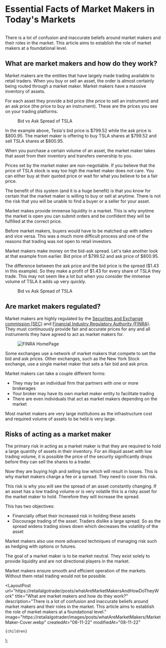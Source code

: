 
# Essential Facts of Market Makers in Today&apos;s Markets

<figure>
  <Image
    src="/images/posts/whatAreMarketMakers/MarketMaker-Cover.webp"
    className="rounded"
    height={1288}
    width={2326}
    alt=""
    priority
  />
</figure>

There is a lot of confusion and inaccurate beliefs around market makers and their roles in the market. This article aims to establish the role of market makers at a foundational level.

<CallToAction />

## What are market makers and how do they work?

Market makers are the entities that have largely made trading available to retail traders. When you buy or sell an asset, the order is almost certainly being routed through a market maker. Market makers have a massive inventory of assets.

For each asset they provide a bid price (the price to sell an instrument) and an ask price (the price to buy an instrument).
These are the prices you see on your trading platforms.

<figure>
  <Image
    src="/images/posts/whatAreMarketMakers/Bid-vs-Ask.webp"
    height={120}
    width={576}
    alt=""
  />
  <figcaption>Bid vs Ask Spread of TSLA</figcaption>
</figure>

In the example above, Tesla's bid price is $799.52 while the ask price is $800.95. The market maker is offering to buy TSLA
shares at $799.52 and sell TSLA shares at $800.95.

When you purchase a certain volume of an asset, the market maker takes that asset from their inventory and transfers ownership to
you.

Prices set by the market maker are non-negotiable. If you believe that the price of TSLA stock is way too high the market maker does not care. You can either buy at their quoted price or wait for what you believe to be a fair price.

The benefit of this system (and it is a huge benefit) is that you know for certain that the market maker is willing to buy or sell at anytime. There is not the risk that you will be unable to find a buyer or a seller for your asset.

Market makes provide immense liquidity in a market. This is why anytime the market is open you can submit orders and be confident they will be fulfilled at the correct price.

Before market makers, buyers would have to be matched up with sellers and vice versa. This was a much more difficult process and one of the reasons that trading was not open to retail investors.

Market makers make money on the bid-ask spread. Let's take another look at that example from earlier. Bid price of $799.52 and ask price of $800.95.

The difference between the ask price and the bid price is the spread ($1.43 in this example). So they make a profit of $1.43 for every share of TSLA they trade. This may not seem like a lot but when you consider the immense volume of TSLA it adds up very quickly.

<figure>
  <Image
    src="/images/posts/whatAreMarketMakers/Bid-vs-Ask.webp"
    height={120}
    width={576}
    alt=""
  />
  <figcaption>Bid vs Ask Spread of TSLA</figcaption>
</figure>

## Are market makers regulated?

Market makers are highly regulated by the <a href="https://www.sec.gov/">Securities and Exchange commission (SEC)</a> and <a href="https://www.finra.org/#/">Financial Industry Regulatory Authority (FINRA)</a>. They must continuously provide fair and accurate prices for any and all instruments they have agreed to act as market makers for.

<figure>
  <Image
    src="/images/posts/whatAreMarketMakers/Finra.webp"
    height={1614}
    width={2832}
    alt="FINRA HomePage"
  />
</figure>

Some exchanges use a network of market makers that compete to set the bid and ask prices. Other exchanges, such as the New York Stock exchange, use a single market maker that sets a fair bid and ask price.

Market makers can take a couple different forms:

- They may be an individual firm that partners with one or more brokerages
- Your broker may have its own market maker entity to facilitate trading
- There are even individuals that act as market makers depending on the market

Most market makers are very large institutions as the infrastructure cost and required volume of assets to be held is very large.

## Risks of acting as a market maker

The primary risk in acting as a market maker is that they are required to hold a large quantity of assets in their inventory. For an illiquid asset with low trading volume, it is possible the price of the security significantly drops before they can sell the shares to a trader.

Now they are buying high and selling low which will result in losses. This is why market makers charge a fee or a spread. They need to cover this risk.

This risk is why you will see the spread of an asset constantly changing. If an asset has a low trading volume or is very volatile this is a risky asset for the market maker to hold. Therefore they will increase the spread.

This has two objectives:

- Financially offset their increased risk in holding these assets
- Discourage trading of the asset. Traders dislike a large spread. So as the spread widens trading slows down which decreases the volatility of the asset

Market makers also use more advanced techniques of managing risk such as hedging with options or futures.

The goal of a market maker is to be market neutral. They exist solely to provide liquidity and are not directional players in the market.

<CallToAction></CallToAction>

Market makers ensure smooth and efficient operation of the markets. Without them retail trading would not be possible.

  <LayoutPost
    url="https://retailalgotrader/posts/whatAreMarketMakersAndHowDoTheyWork"
    title="What are market makers and how do they work?"
    description="There is a lot of confusion and inaccurate beliefs around market
        makers and their roles in the market. This article aims to establish the role of market makers at a
        foundational level."
    image="https://retailalgotrader/images/posts/whatAreMarketMakers/MarketMaker-Cover.webp"
    createdAt="08-11-22"
    modifiedAt="08-11-22"
  >
    {children}
  </LayoutPost>
);
